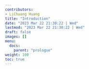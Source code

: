 ```yaml
---
contributors:
- LiChuang Huang
title: "Introduction"
date: "2023 Mar 22 21:30:22 | Wed"
lastmod: "2023 Mar 22 21:30:22 | Wed"
draft: false
images: []
menu:
  docs:
    parent: "prologue"
weight: 100
toc: true
---
```

